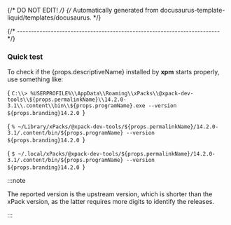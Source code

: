 {/* DO NOT EDIT! */}
{/* Automatically generated from docusaurus-template-liquid/templates/docusaurus. */}


{/* ------------------------------------------------------------------------ */}

### Quick test

To check if the {props.descriptiveName} installed by **xpm** starts properly, use something like:

<Tabs groupId="operating-systems">

<TabItem value="windows" label="Windows" default>

<CodeBlock language="console"> {
`C:\\> %USERPROFILE%\\AppData\\Roaming\\xPacks\\@xpack-dev-tools\\${props.permalinkName}\\14.2.0-3.1\\.content\\bin\\${props.programName}.exe --version
${props.branding}14.2.0
`} </CodeBlock>

</TabItem>

<TabItem value="macos" label="macOS">

<CodeBlock language="console"> {
`% ~/Library/xPacks/@xpack-dev-tools/${props.permalinkName}/14.2.0-3.1/.content/bin/${props.programName} --version
${props.branding}14.2.0
`} </CodeBlock>

</TabItem>

<TabItem value="linux" label="GNU/Linux">

<CodeBlock language="console"> {
`$ ~/.local/xPacks/@xpack-dev-tools/${props.permalinkName}/14.2.0-3.1/.content/bin/${props.programName} --version
${props.branding}14.2.0
`} </CodeBlock>

</TabItem>

</Tabs>

:::note

The reported version is the upstream version, which is shorter than the xPack
version, as the latter requires more digits to identify the releases.

:::
